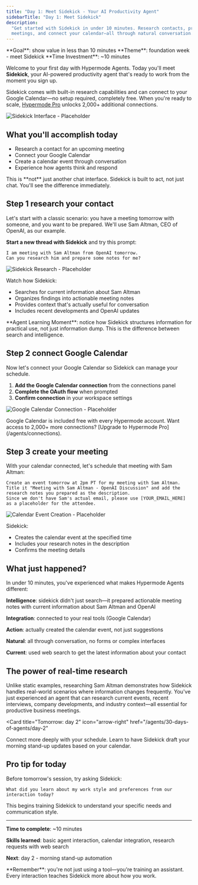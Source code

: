 ```yaml
---
title: "Day 1: Meet Sidekick - Your AI Productivity Agent"
sidebarTitle: "Day 1: Meet Sidekick"
description:
  "Get started with Sidekick in under 10 minutes. Research contacts, prep for
  meetings, and connect your calendar—all through natural conversation."
---
```


<Card title="Day 1 Challenge" icon="calendar">
  **Goal**: show value in less than 10 minutes **Theme**: foundation week - meet
  Sidekick **Time Investment**: ~10 minutes
</Card>

Welcome to your first day with Hypermode Agents. Today you'll meet **Sidekick**,
your AI-powered productivity agent that's ready to work from the moment you sign
up.

Sidekick comes with built-in research capabilities and can connect to your
Google Calendar—no setup required, completely free. When you're ready to scale,
[Hypermode Pro](/agents/connections) unlocks 2,000+ additional connections.

![Sidekick Interface - Placeholder](/images/agents/30-days-of-agents/sidekick-about.png)

## What you'll accomplish today

- Research a contact for an upcoming meeting
- Connect your Google Calendar
- Create a calendar event through conversation
- Experience how agents think and respond

<Warning>
  This is **not** just another chat interface. Sidekick is built to act, not
  just chat. You'll see the difference immediately.
</Warning>

## Step 1 research your contact

Let's start with a classic scenario: you have a meeting tomorrow with someone,
and you want to be prepared. We'll use Sam Altman, CEO of OpenAI, as our
example.

**Start a new thread with Sidekick** and try this prompt:

```text
I am meeting with Sam Altman from OpenAI tomorrow.
Can you research him and prepare some notes for me?
```

![Sidekick Research - Placeholder](/images/agents/30-days-of-agents/day1-research.png)

Watch how Sidekick:

- Searches for current information about Sam Altman
- Organizes findings into actionable meeting notes
- Provides context that's actually useful for conversation
- Includes recent developments and OpenAI updates

<Tip>
  **Agent Learning Moment**: notice how Sidekick structures information for
  practical use, not just information dump. This is the difference between
  search and intelligence.
</Tip>

## Step 2 connect Google Calendar

Now let's connect your Google Calendar so Sidekick can manage your schedule.

1. **Add the Google Calendar connection** from the connections panel
2. **Complete the OAuth flow** when prompted
3. **Confirm connection** in your workspace settings

![Google Calendar Connection - Placeholder](/images/agents/30-days-of-agents/day1-calendar-connect.png)

<Info>
  Google Calendar is included free with every Hypermode account. Want access to
  2,000+ more connections? [Upgrade to Hypermode Pro](/agents/connections).
</Info>

## Step 3 create your meeting

With your calendar connected, let's schedule that meeting with Sam Altman:

```text
Create an event tomorrow at 2pm PT for my meeting with Sam Altman.
Title it "Meeting with Sam Altman - OpenAI Discussion" and add the research notes you prepared as the description.
Since we don't have Sam's actual email, please use [YOUR_EMAIL_HERE] as a placeholder for the attendee.
```

![Calendar Event Creation - Placeholder](/images/agents/30-days-of-agents/day1-create-event.png)

Sidekick:

- Creates the calendar event at the specified time
- Includes your research notes in the description
- Confirms the meeting details

## What just happened?

In under 10 minutes, you've experienced what makes Hypermode Agents different:

**Intelligence**: sidekick didn't just search—it prepared actionable meeting
notes with current information about Sam Altman and OpenAI

**Integration**: connected to your real tools (Google Calendar)

**Action**: actually created the calendar event, not just suggestions

**Natural**: all through conversation, no forms or complex interfaces

**Current**: used web search to get the latest information about your contact

## The power of real-time research

Unlike static examples, researching Sam Altman demonstrates how Sidekick handles
real-world scenarios where information changes frequently. You've just
experienced an agent that can research current events, recent interviews,
company developments, and industry context—all essential for productive business
meetings.

<Card
  title="Tomorrow: day 2"
  icon="arrow-right"
  href="/agents/30-days-of-agents/day-2"
>
  Connect more deeply with your schedule. Learn to have Sidekick draft your
  morning stand-up updates based on your calendar.
</Card>

## Pro tip for today

Before tomorrow's session, try asking Sidekick:

```text
What did you learn about my work style and preferences from our interaction today?
```

This begins training Sidekick to understand your specific needs and
communication style.

---

**Time to complete**: ~10 minutes

**Skills learned**: basic agent interaction, calendar integration, research
requests with web search

**Next**: day 2 - morning stand-up automation

<Tip>
  **Remember**: you're not just using a tool—you're training an assistant. Every
  interaction teaches Sidekick more about how you work.
</Tip>
